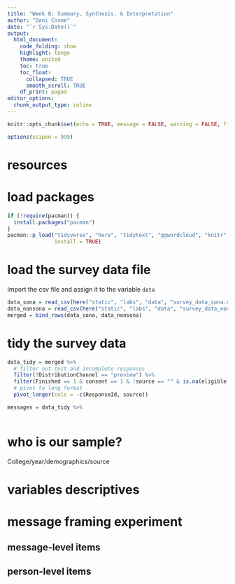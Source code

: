 ```yaml
---
title: "Week 8: Summary, Synthesis, & Interpretation"
author: "Dani Cosme"
date: "`r Sys.Date()`"
output:
  html_document:
    code_folding: show
    highlight: tango
    theme: united
    toc: true
    toc_float: 
      collapsed: TRUE
      smooth_scroll: TRUE
    df_print: paged
editor_options: 
  chunk_output_type: inline
---
```


```r
knitr::opts_chunk$set(echo = TRUE, message = FALSE, warning = FALSE, fig.path = "figs/week4/")

options(scipen = 999)
```

# resources

# load packages

```r
if (!require(pacman)) {
  install.packages("pacman")
}
pacman::p_load("tidyverse", "here", "tidytext", "ggwordcloud", "knitr", "reactable",
               install = TRUE)
```

# load the survey data file

Import the csv file and assign it to the variable `data`

```r
data_sona = read_csv(here("static", "labs", "data", "survey_data_sona.csv"))
data_nonsona = read_csv(here("static", "labs", "data", "survey_data_nonsona.csv"))
merged = bind_rows(data_sona, data_nonsona)
```

# tidy the survey data

```r
data_tidy = merged %>%
  # filter out test and incomplete responses
  filter(!DistributionChannel == "preview") %>%
  filter(Finished == 1 & consent == 1 & !source == "" & is.na(eligible)) %>%
  # pivot to long format
  pivot_longer(cols = -c(ResponseId, source))

messages = data_tidy %>%
  
```

# who is our sample?
College/year/demographics/source

# variables descriptives

# message framing experiment {.tabset}
## message-level items

## person-level items


